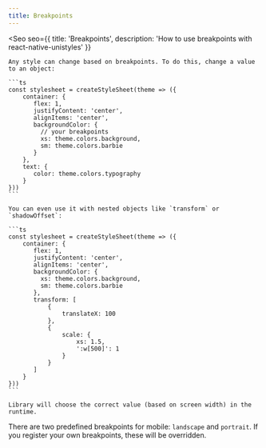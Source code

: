 ```yaml
---
title: Breakpoints
---
```



<Seo
    seo={{
        title: 'Breakpoints',
        description: 'How to use breakpoints with react-native-unistyles'
    }}
>
    Any style can change based on breakpoints. To do this, change a value to an object:

    ```ts
    const stylesheet = createStyleSheet(theme => ({
        container: {
           flex: 1,
           justifyContent: 'center',
           alignItems: 'center',
           backgroundColor: {
             // your breakpoints
             xs: theme.colors.background,
             sm: theme.colors.barbie
           }
        },
        text: {
           color: theme.colors.typography
        }
    }))
    ```

    You can even use it with nested objects like `transform` or `shadowOffset`:

    ```ts
    const stylesheet = createStyleSheet(theme => ({
        container: {
           flex: 1,
           justifyContent: 'center',
           alignItems: 'center',
           backgroundColor: {
             xs: theme.colors.background,
             sm: theme.colors.barbie
           },
           transform: [
               {
                   translateX: 100
               },
               {
                   scale: {
                       xs: 1.5,
                       ':w[500]': 1
                   }
               }
           ]
        }
    }))
    ```

    Library will choose the correct value (based on screen width) in the runtime.


   There are two predefined breakpoints for mobile: `landscape` and `portrait`.
    If you register your own breakpoints, these will be overridden.

</Seo>
